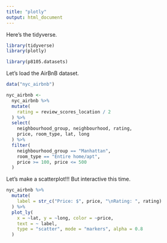 ```yaml
---
title: "plotly"
output: html_document
---
```



Here's the tidyverse.

```r
library(tidyverse)
library(plotly)

library(p8105.datasets)
```

Let's load the AirBnB dataset.

```r
data("nyc_airbnb")

nyc_airbnb <- 
  nyc_airbnb %>%
  mutate(
    rating = review_scores_location / 2
  ) %>% 
  select(
    neighbourhood_group, neighbourhood, rating, 
    price, room_type, lat, long
  ) %>% 
  filter(
    neighbourhood_group == "Manhattan",
    room_type == "Entire home/apt",
    price >= 100, price <= 500
  )
```



Let's make a scatterplot!!! But interactive this time.

```r
nyc_airbnb %>% 
  mutate(
    label = str_c("Price: $", price, "\nRating: ", rating)
  ) %>% 
  plot_ly(
    x = ~lat, y = ~long, color = ~price,
    text = ~ label,
    type = "scatter", mode = "markers", alpha = 0.8
  )
```
































